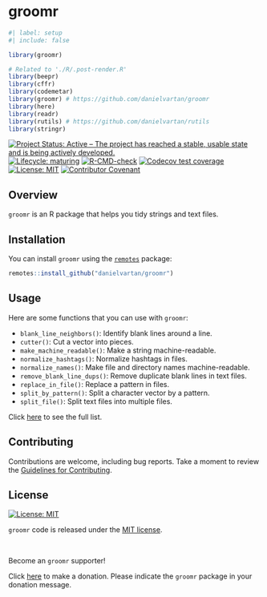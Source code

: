 # groomr

<!-- quarto render -->

```r
#| label: setup
#| include: false

library(groomr)

# Related to './R/.post-render.R'
library(beepr)
library(cffr)
library(codemetar)
library(groomr) # https://github.com/danielvartan/groomr
library(here)
library(readr)
library(rutils) # https://github.com/danielvartan/rutils
library(stringr)
```

<!-- badges: start -->
[![Project Status: Active – The project has reached a stable, usable state and is being actively developed.](https://www.repostatus.org/badges/latest/active.svg)](https://www.repostatus.org/#active)
[![Lifecycle: maturing](https://img.shields.io/badge/lifecycle-maturing-blue.svg)](https://lifecycle.r-lib.org/articles/stages.html#maturing)
[![R-CMD-check](https://github.com/danielvartan/groomr/workflows/R-CMD-check/badge.svg)](https://github.com/danielvartan/groomr/actions)
[![Codecov test coverage](https://codecov.io/gh/danielvartan/groomr/branch/main/graph/badge.svg)](https://app.codecov.io/gh/danielvartan/groomr?branch=main)
[![License: MIT](https://img.shields.io/badge/license-MIT-green)](https://opensource.org/license/mit)
[![Contributor Covenant](https://img.shields.io/badge/Contributor%20Covenant-2.1-4baaaa.svg)](https://www.contributor-covenant.org/version/2/1/code_of_conduct/)
<!-- badges: end -->

## Overview

`groomr` is an R package that helps you tidy strings and text files.

## Installation

You can install `groomr` using the [`remotes`](https://github.com/r-lib/remotes) package:

```r
remotes::install_github("danielvartan/groomr")
```

## Usage

Here are some functions that you can use with `groomr`:

- `blank_line_neighbors()`: Identify blank lines around a line.
- `cutter()`: Cut a vector into pieces.
- `make_machine_readable()`: Make a string machine-readable.
- `normalize_hashtags()`: Normalize hashtags in files.
- `normalize_names()`: Make file and directory names machine-readable.
- `remove_blank_line_dups()`: Remove duplicate blank lines in text files.
- `replace_in_file()`: Replace a pattern in files.
- `split_by_pattern()`: Split a character vector by a pattern.
- `split_file()`: Split text files into multiple files.

Click [here](https://danielvartan.github.io/groomr/) to see the full list.

## Contributing

Contributions are welcome, including bug reports. Take a moment to review the [Guidelines for Contributing](https://danielvartan.github.io/groomr/CONTRIBUTING.html).

## License

[![License:
MIT](https://img.shields.io/badge/license-MIT-green)](https://opensource.org/license/mit)

`groomr` code is released under the [MIT license](https://opensource.org/license/mit).

<br>

Become an `groomr` supporter!

Click [here](https://github.com/sponsors/danielvartan) to make a donation. Please indicate the `groomr` package in your donation message.
